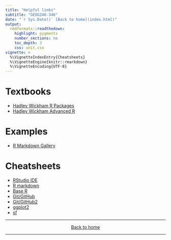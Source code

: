 ```yaml
---
title: "Helpful links"
subtitle: "GEOG246-346"
date: "`r Sys.Date()` [Back to home](index.html)"
output:
  rmdformats::readthedown:
    highlight: pygments
    number_sections: no
    toc_depth: 3
    css: unit.css
vignette: >
  %\VignetteIndexEntry{Cheatsheets}
  %\VignetteEngine{knitr::rmarkdown}
  %\VignetteEncoding{UTF-8}
---
```


# Textbooks
- [Hadley Wickham R Packages](https://r-pkgs.org/)
- [Hadley Wickham Advanced R](https://adv-r.hadley.nz/)

# Examples
- [R Markdown Gallery](https://rmarkdown.rstudio.com/gallery.html)

# Cheatsheets
- [RStudio IDE](https://raw.githubusercontent.com/rstudio/cheatsheets/master/rstudio-ide.pdf)
- [R markdown](https://rstudio.com/wp-content/uploads/2015/02/rmarkdown-cheatsheet.pdf)
- [Base R](https://raw.githubusercontent.com/rstudio/cheatsheets/master/base-r.pdf)
- [Git/GitHub](https://education.github.com/git-cheat-sheet-education.pdf)
- [Git/GitHub2](https://www.atlassian.com/git/tutorials/atlassian-git-cheatsheet)
- [ggplot2](https://raw.githubusercontent.com/rstudio/cheatsheets/master/data-visualization.pdf)
- [sf](https://github.com/rstudio/cheatsheets/blob/master/sf.pdf)

***
<center>
[Back to home](index.html)
</center>
***
